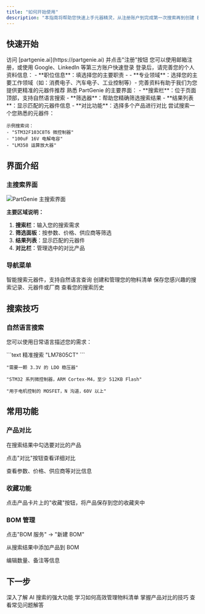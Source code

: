 ```yaml
---
title: "如何开始使用"
description: "本指南将帮助您快速上手元器精灵，从注册账户到完成第一次搜索再到创建 BOM"
---
```


## 快速开始

<Steps>
<Step title="注册账户">
  访问 [partgenie.ai](https://partgenie.ai) 并点击"注册"按钮
  
  <Info>
  您可以使用邮箱注册，或使用 Google、LinkedIn 等第三方账户快速登录
  </Info>
</Step>

<Step title="完善个人资料">
  登录后，请完善您的个人资料信息： - **职位信息**：填选择您的主要职责 - -
  **专业领域**：选择您的主要工作领域（如：消费电子、汽车电子、工业控制等）-
  <Tip>完善资料有助于我们为您提供更精准的元器件推荐</Tip>
</Step>

<Step title="探索界面">
  熟悉 PartGenie 的主要界面： - **搜索栏**：位于页面顶部，支持自然语言搜索 -
  **筛选器**：帮助您精确筛选搜索结果 - **结果列表**：显示匹配的元器件信息 -
  **对比功能**：选择多个产品进行对比
</Step>

<Step title="进行第一次搜索">
  尝试搜索一个您熟悉的元器件：
  
  ```
  示例搜索词：
  - "STM32F103C8T6 微控制器"
  - "100uF 16V 电解电容"
  - "LM358 运算放大器"
  ```
</Step>
</Steps>

## 界面介绍

### 主搜索界面

<Frame>
  <img src="/images/search-interface.png" alt="PartGenie 主搜索界面" />
</Frame>

**主要区域说明：**

1. **搜索栏**：输入您的搜索需求
2. **筛选面板**：按参数、价格、供应商等筛选
3. **结果列表**：显示匹配的元器件
4. **对比栏**：管理选中的对比产品

### 导航菜单

<AccordionGroup>
  <Accordion title="首页">智能搜索元器件，支持自然语言查询</Accordion>
  <Accordion title="BOM服务">创建和管理您的物料清单</Accordion>
  <Accordion title="收藏">保存您感兴趣的搜索记录、元器件或厂商</Accordion>
  <Accordion title="历史">查看您的搜索历史</Accordion>
</AccordionGroup>

## 搜索技巧

### 自然语言搜索

您可以使用日常语言描述您的需求：

<CodeGroup>
```text 精准搜索
"LM7805CT"
```

```text 基础搜索
"需要一颗 3.3V 的 LDO 稳压器"
```

```text 参数搜索
"STM32 系列微控制器，ARM Cortex-M4，至少 512KB Flash"
```

```text 应用搜索
"用于电机控制的 MOSFET，N 沟道，60V 以上"
```

</CodeGroup>

## 常用功能

### 产品对比

<Steps>
<Step title="选择产品">
  在搜索结果中勾选要对比的产品
</Step>

<Step title="打开对比">点击"对比"按钮查看详细对比</Step>

<Step title="分析结果">
  查看参数、价格、供应商等对比信息
</Step>
</Steps>

### 收藏功能

<Info>点击产品卡片上的"收藏"按钮，将产品保存到您的收藏夹中</Info>

### BOM 管理

<Steps>
<Step title="创建 BOM">
  点击"BOM 服务" → "新建 BOM"
</Step>

<Step title="添加产品">从搜索结果中添加产品到 BOM</Step>

<Step title="管理清单">
  编辑数量、备注等信息
</Step>
</Steps>

## 下一步

<CardGroup cols={2}>
<Card title="AI 智能搜索" icon="search" href="/zh-Hans/ai-search">
  深入了解 AI 搜索的强大功能
</Card>

<Card title="BOM 管理" icon="list-check" href="/zh-Hans/bom-management">
  学习如何高效管理物料清单
</Card>

<Card title="产品对比" icon="balance-scale" href="/zh-Hans/product-comparison">
  掌握产品对比的技巧
</Card>

<Card title="常见问题" icon="question-circle" href="/zh-Hans/faq">
  查看常见问题解答
</Card>
</CardGroup>

